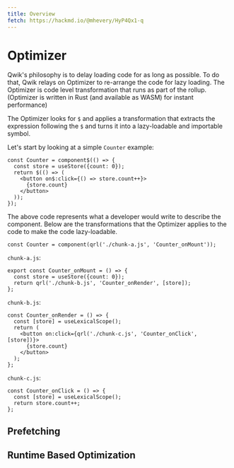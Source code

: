```yaml
---
title: Overview
fetch: https://hackmd.io/@mhevery/HyP4Qx1-q
---
```


# Optimizer

Qwik's philosophy is to delay loading code for as long as possible. To do that, Qwik relays on Optimizer to re-arrange the code for lazy loading. The Optimizer is code level transformation that runs as part of the rollup. (Optimizer is written in Rust (and available as WASM) for instant performance)

The Optimizer looks for `$` and applies a transformation that extracts the expression following the `$` and turns it into a lazy-loadable and importable symbol.

Let's start by looking at a simple `Counter` example:

```typescript=
const Counter = component$(() => {
  const store = useStore({count: 0});
  return $(() => (
    <button on$:click={() => store.count++}>
      {store.count}
    </button>
  ));
});
```

The above code represents what a developer would write to describe the component. Below are the transformations that the Optimizer applies to the code to make the code lazy-loadable.

```typescript=
const Counter = component(qrl('./chunk-a.js', 'Counter_onMount'));
```

`chunk-a.js`:

```typescript=
export const Counter_onMount = () => {
  const store = useStore({count: 0});
  return qrl('./chunk-b.js', 'Counter_onRender', [store]);
};
```

`chunk-b.js`:

```typescript=
const Counter_onRender = () => {
  const [store] = useLexicalScope();
  return (
    <button on:click={qrl('./chunk-c.js', 'Counter_onClick', [store])}>
      {store.count}
    </button>
  );
};
```

`chunk-c.js`:

```typescript=
const Counter_onClick = () => {
  const [store] = useLexicalScope();
  return store.count++;
};
```

## Prefetching

## Runtime Based Optimization
